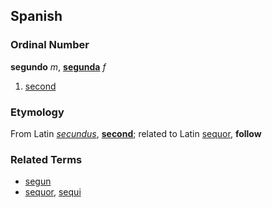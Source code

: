 ==Spanish==

===Ordinal Number===
'''segundo''' ''m'', '''[[segunda]]''' ''f''

# [[second]]

===Etymology===
From Latin ''[[secundus]]'', '''[[second]]'''; related to Latin [[sequor]], '''follow'''

===Related Terms===

*[[segun]]
*[[sequor]], [[sequi]]